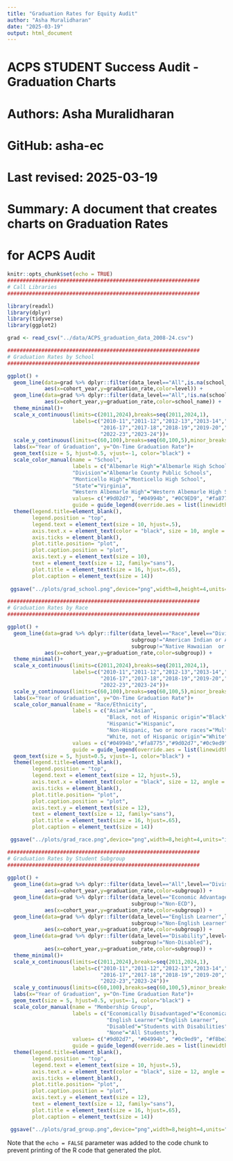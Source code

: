 ```yaml
---
title: "Graduation Rates for Equity Audit"
author: "Asha Muralidharan"
date: "2025-03-19"
output: html_document
---
```

##############################################################
# ACPS STUDENT Success Audit - Graduation Charts       
# Authors: Asha Muralidharan     
# GitHub: asha-ec                              
# Last revised: 2025-03-19
# Summary: A document that creates charts on Graduation Rates
#          for ACPS Audit
##############################################################

```r
knitr::opts_chunk$set(echo = TRUE)
##############################################################
# Call Libraries
##############################################################

library(readxl)
library(dplyr)
library(tidyverse)
library(ggplot2)

grad <- read_csv("../data/ACPS_graduation_data_2008-24.csv")
```

```r
##############################################################
# Graduation Rates by School
##############################################################

ggplot() +
  geom_line(data=grad %>% dplyr::filter(data_level=="All",is.na(school_name)),
            aes(x=cohort_year,y=graduation_rate,color=level)) +
  geom_line(data=grad %>% dplyr::filter(data_level=="All",!is.na(school_name)),
            aes(x=cohort_year,y=graduation_rate,color=school_name)) +
  theme_minimal()+
  scale_x_continuous(limits=c(2011,2024),breaks=seq(2011,2024,1),
                     labels=c("2010-11","2011-12","2012-13","2013-14","2014-15","2015-16",
                              "2016-17","2017-18","2018-19","2019-20","2020-21","2021-22",
                              "2022-23","2023-24"))+
  scale_y_continuous(limits=c(60,100),breaks=seq(60,100,5),minor_breaks=seq(60,100,1))+
  labs(x="Year of Graduation", y="On-Time Graduation Rate")+
  geom_text(size = 5, hjust=0.5, vjust=-1, color="black") + 
  scale_color_manual(name = "School",
                     labels = c("Albemarle High"="Albemarle High School",
                     "Division"="Albemarle County Public Schools",
                     "Monticello High"="Monticello High School",
                     "State"="Virginia", 
                     "Western Albemarle High"="Western Albemarle High School"),
                     values= c("#9d02d7", "#04994b", "#0C9ED9", "#fa8775", "#F8BE3D"),
                     guide = guide_legend(override.aes = list(linewidth = 2),nrow=2))+
  theme(legend.title=element_blank(), 
        legend.position = "top", 
        legend.text = element_text(size = 10, hjust=.5), 
        axis.text.x = element_text(color = "black", size = 10, angle = 45, hjust = 1), 
        axis.ticks = element_blank(),
        plot.title.position= "plot", 
        plot.caption.position = "plot", 
        axis.text.y = element_text(size = 10), 
        text = element_text(size = 12, family="sans"), 
        plot.title = element_text(size = 16, hjust=.65), 
        plot.caption = element_text(size = 14))
  
 ggsave("../plots/grad_school.png",device="png",width=8,height=4,units="in")


```

```r
##############################################################
# Graduation Rates by Race
##############################################################

ggplot() +
  geom_line(data=grad %>% dplyr::filter(data_level=="Race",level=="Division",
                                        subgroup!="American Indian or Alaska Native",
                                        subgroup!="Native Hawaiian  or Pacific Islander"),
            aes(x=cohort_year,y=graduation_rate,color=subgroup)) +
  theme_minimal()+
  scale_x_continuous(limits=c(2011,2024),breaks=seq(2011,2024,1),
                     labels=c("2010-11","2011-12","2012-13","2013-14","2014-15","2015-16",
                              "2016-17","2017-18","2018-19","2019-20","2020-21","2021-22",
                              "2022-23","2023-24"))+
  scale_y_continuous(limits=c(60,100),breaks=seq(60,100,5),minor_breaks=seq(60,100,1))+
  labs(x="Year of Graduation", y="On-Time Graduation Rate")+
  scale_color_manual(name = "Race/Ethnicity",
                     labels = c("Asian"="Asian",
                                "Black, not of Hispanic origin"="Black",
                                "Hispanic"="Hispanic",
                                "Non-Hispanic, two or more races"="Multiracial",
                                "White, not of Hispanic origin"="White"),
                     values = c("#04994b","#fa8775","#9d02d7","#0c9ed9", "#f8be3d"),
                     guide = guide_legend(override.aes = list(linewidth = 2)))+
  geom_text(size = 5, hjust=0.5, vjust=-1, color="black") +
  theme(legend.title=element_blank(),
        legend.position = "top",
        legend.text = element_text(size = 12, hjust=.5),
        axis.text.x = element_text(color = "black", size = 12, angle = 45, hjust = 1),
        axis.ticks = element_blank(),
        plot.title.position= "plot",
        plot.caption.position = "plot",
        axis.text.y = element_text(size = 12),
        text = element_text(size = 12, family="sans"),
        plot.title = element_text(size = 16, hjust=.65),
        plot.caption = element_text(size = 14))

 ggsave("../plots/grad_race.png",device="png",width=8,height=4,units="in")


```

```r

##############################################################
# Graduation Rates by Student Subgroup
##############################################################
  
ggplot() +
  geom_line(data=grad %>% dplyr::filter(data_level=="All",level=="Division"),
            aes(x=cohort_year,y=graduation_rate,color=subgroup)) +
  geom_line(data=grad %>% dplyr::filter(data_level=="Economic Advantage",level=="Division",
                                        subgroup!="Non-ECD"),
            aes(x=cohort_year,y=graduation_rate,color=subgroup)) +
  geom_line(data=grad %>% dplyr::filter(data_level=="English Learner",level=="Division",
                                        subgroup!="Non-English Learner"),
            aes(x=cohort_year,y=graduation_rate,color=subgroup)) +
  geom_line(data=grad %>% dplyr::filter(data_level=="Disability",level=="Division",
                                        subgroup!="Non-Disabled"),
            aes(x=cohort_year,y=graduation_rate,color=subgroup)) +
  theme_minimal()+
  scale_x_continuous(limits=c(2011,2024),breaks=seq(2011,2024,1),
                     labels=c("2010-11","2011-12","2012-13","2013-14","2014-15","2015-16",
                              "2016-17","2017-18","2018-19","2019-20","2020-21","2021-22",
                              "2022-23","2023-24"))+
  scale_y_continuous(limits=c(60,100),breaks=seq(60,100,5),minor_breaks=seq(60,100,1))+
  labs(x="Year of Graduation", y="On-Time Graduation Rate")+
  geom_text(size = 5, hjust=0.5, vjust=-1, color="black") + 
  scale_color_manual(name = "Membership Group",
                     labels = c("Economically Disadvantaged"="Economically Disadvantaged",
                                "English Learner"="English Learner",
                                "Disabled"="Students with Disabilities",
                                "None"="All Students"),
                     values= c("#9d02d7", "#04994b", "#0c9ed9", "#f8be3d"),
                     guide = guide_legend(override.aes = list(linewidth = 2)))+
  theme(legend.title=element_blank(), 
        legend.position = "top", 
        legend.text = element_text(size = 10, hjust=.5), 
        axis.text.x = element_text(color = "black", size = 12, angle = 45, hjust = 1), 
        axis.ticks = element_blank(),
        plot.title.position= "plot", 
        plot.caption.position = "plot", 
        axis.text.y = element_text(size = 12), 
        text = element_text(size = 12, family="sans"), 
        plot.title = element_text(size = 16, hjust=.65), 
        plot.caption = element_text(size = 14))

 ggsave("../plots/grad_group.png",device="png",width=8,height=4,units="in")

```


Note that the `echo = FALSE` parameter was added to the code chunk to prevent printing of the R code that generated the plot.
